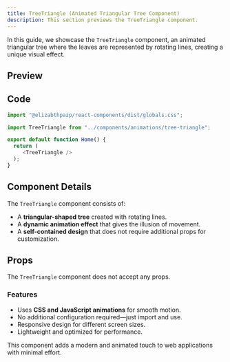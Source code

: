 ```yaml
---
title: TreeTriangle (Animated Triangular Tree Component)
description: This section previews the TreeTriangle component.
---
```


In this guide, we showcase the `TreeTriangle` component, an animated triangular tree where the leaves are represented by rotating lines, creating a unique visual effect.

## Preview

<TreeTriangle1 />

## Code

```javascript
import "@elizabthpazp/react-components/dist/globals.css";
```

```javascript
import TreeTriangle from "../components/animations/tree-triangle";

export default function Home() {
  return (   
     <TreeTriangle />  
  );
}
```

## Component Details

The `TreeTriangle` component consists of:
- A **triangular-shaped tree** created with rotating lines.
- A **dynamic animation effect** that gives the illusion of movement.
- A **self-contained design** that does not require additional props for customization.

## Props

The `TreeTriangle` component does not accept any props.

### Features
- Uses **CSS and JavaScript animations** for smooth motion.
- No additional configuration required—just import and use.
- Responsive design for different screen sizes.
- Lightweight and optimized for performance.

This component adds a modern and animated touch to web applications with minimal effort.